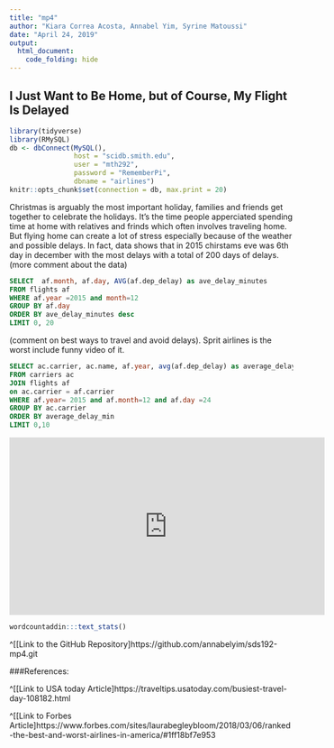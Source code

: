 ```yaml
---
title: "mp4"
author: "Kiara Correa Acosta, Annabel Yim, Syrine Matoussi"
date: "April 24, 2019"
output:
  html_document:
    code_folding: hide
---
```

## I Just Want to Be Home, but of Course, My Flight Is Delayed
```r
library(tidyverse)
library(RMySQL)
db <- dbConnect(MySQL(), 
                host = "scidb.smith.edu", 
                user = "mth292", 
                password = "RememberPi", 
                dbname = "airlines")
knitr::opts_chunk$set(connection = db, max.print = 20)

```


Christmas is arguably the most important holiday, families and friends get together to celebrate the holidays. It's the time people apperciated spending time at home with relatives and frinds which often involves traveling home. But flying home can create a lot of stress especially because of the weather and possible delays. In fact, data shows that in 2015 chirstams eve was 6th day in december with the most delays with a total of 200 days of delays.(more comment about the data)
```sql
SELECT  af.month, af.day, AVG(af.dep_delay) as ave_delay_minutes
FROM flights af
WHERE af.year =2015 and month=12
GROUP BY af.day
ORDER BY ave_delay_minutes desc
LIMIT 0, 20
```
(comment on best ways to travel and avoid delays). Sprit airlines is the worst include funny video of it.
```sql
SELECT ac.carrier, ac.name, af.year, avg(af.dep_delay) as average_delay_min, af.day, af.month
FROM carriers ac
JOIN flights af
on ac.carrier = af.carrier
WHERE af.year= 2015 and af.month=12 and af.day =24
GROUP BY ac.carrier
ORDER BY average_delay_min
LIMIT 0,10
```


<iframe width="560" height="315" src="https://www.youtube.com/embed/YvfYK0EEhK4" frameborder="0" allow="accelerometer; autoplay; encrypted-media; gyroscope; picture-in-picture" allowfullscreen></iframe>

```r
wordcountaddin:::text_stats()
```


^[[Link to the GitHub Repository]https://github.com/annabelyim/sds192-mp4.git

###References:

^[[Link to USA today Article]https://traveltips.usatoday.com/busiest-travel-day-108182.html

^[[Link to Forbes Article]https://www.forbes.com/sites/laurabegleybloom/2018/03/06/ranked-the-best-and-worst-airlines-in-america/#1ff18bf7e953
